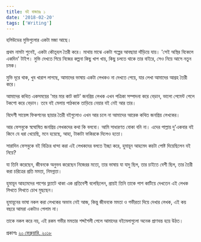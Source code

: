 ```yaml
---
title: বই বাজারঃ ১
date: '2018-02-20'
tags: ['Writing']
---
```



হলিউডের মুভিগুলোর একটা মজা আছে।

 

প্রথম নামটা শুনেই, একটা কৌতূহল তৈরী করে। মাথায় মাঝে একটা গল্পের আবছায়া দাঁড়িয়ে যায়। 'সেই অস্থির বিকেলে একদিন' টাইপ। মুভি দেখতে গিয়ে নিজের কল্পনা কিছু খাপ খায়, কিছু চলতে থাকে তার বাইরে, সেও নিয়ে আসে নতুন চমক।

 

মুভি দূরে থাক, খুব খারাপ লাগছে, আমাদের ভাষায় একটা লেখকও না দেখতে পেয়ে, যার লেখা আমাদের আগ্রহ তৈরী করে।

 

আমাদের কথিত একসময়ের 'মার মার কাট কাট' জনপ্রিয় লেখক এখন পত্রিকা সম্পাদনা করে বেড়ান, ভালো পেমেন্ট পেলে টকশো করে বেড়ান। তবে বই মেলায় পাঠককে তাড়িয়ে নেয়ার বই নেই আর তার।

 

বিদেশী সায়েন্স ফিকশনের ছায়ার তৈরী বইগুলোও এখন আর চলে না আমাদের আরেক কথিত জনপ্রিয় লেখকের।

 

আর ফেসবুকে স্বঘোষিত জনপ্রিয় লেখকদের কথা কি বলবো। আমি সাধারণত বোকা বনি না। এদের পাল্লায় দু'একবার বই কিনে যে ধরা খেয়েছি, মনে হয়েছে, আহা, টাকাটা ফকিরকে দিলেও হতো।

 

সারাদিন ফেসবুকে বই বিক্রির ধান্দা করা এই লেখকদের বলতে ইচ্ছা করে, হুমায়ূন আহমেদ কয়টা পোষ্ট দিয়েছিলেন বই নিয়ে?

 

যা তিনি করেছেন, জীবনকে অনুভব করেছেন নিজেরর মতো, তার ভাষায় যা যাদু ছিল, তার চাইতে বেশী ছিল, তার তৈরী করা চরিত্রের প্রতি মমতা, নিমগ্নতা।

 

হুমায়ূন আহমেদের পাশের ফ্ল্যাটে থাকা এক প্রতিবেশী বলেছিলেন, প্রায়ই তিনি তাকে পাশ কাটিয়ে দেখতেন এই লেখক লিখতে লিখতে চোখ মুছছেন।

 

হুমায়ূনের ভাষা নকল করা লেখকের অভাব নেই আজ, কিন্তু জীবনকে মমতা ও গভীরতা দিয়ে দেখার লেখক, এই কয় বছরে আমরা একটাও পেলাম না।

 

তাকে নকল করে নয়, এই রকম গভীর মমতার শব্দশৈলী পেলে আমাদের বইমেলাগুলো অনেক প্রাণবন্ত হয়ে উঠত।

 

প্রকাশঃ [২০ ফেব্রুয়ারি, ২০১৮](https://www.facebook.com/ashraful.alam/posts/10155043812285583)